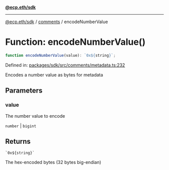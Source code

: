 [**@ecp.eth/sdk**](../../index.mdx)

***

[@ecp.eth/sdk](/sdk-reference/index.mdx) / [comments](/sdk-reference/comments/index.mdx) / encodeNumberValue

# Function: encodeNumberValue()

```ts
function encodeNumberValue(value): `0x${string}`;
```

Defined in: [packages/sdk/src/comments/metadata.ts:232](https://github.com/ecp-eth/comments-monorepo/blob/main/packages/sdk/src/comments/metadata.ts#L232)

Encodes a number value as bytes for metadata

## Parameters

### value

The number value to encode

`number` | `bigint`

## Returns

`` `0x${string}` ``

The hex-encoded bytes (32 bytes big-endian)
